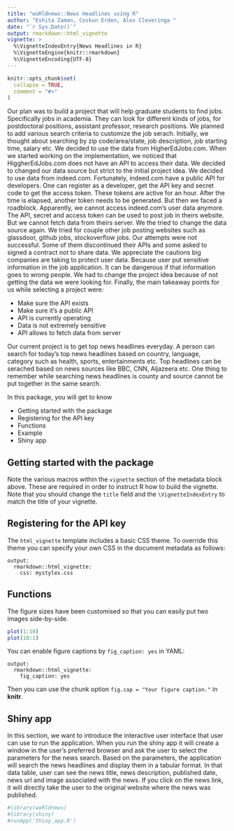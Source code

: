 ```yaml
---
title: "woRldnews::News Headlines using R"
author: "Eshita Zaman, Coskun Erden, Alex Cleveringa "
date: "`r Sys.Date()`"
output: rmarkdown::html_vignette
vignette: >
  %\VignetteIndexEntry{News Headlines in R}
  %\VignetteEngine{knitr::rmarkdown}
  %\VignetteEncoding{UTF-8}
---
```


```r
knitr::opts_chunk$set(
  collapse = TRUE,
  comment = "#>"
)
```
Our plan was to build a project that will help graduate students to find jobs. Specifically jobs in academia. They can look for different kinds of jobs, for postdoctoral positions, assistant professor, research positions. We planned to add various search criteria to customize the job serach. Initially, we thought about searching by zip code/area/state, job description, job starting time, salary etc. We decided to use the data from HigherEdJobs.com. When we started working on the implementation, we noticed that HiggherEdJobs.com does not have an API to access their data. We decided to changed our data source but strict to the initial project idea.  We decided to use data from indeed.com. Fortunately, indeed.com have a public API for developers. One can register as a developer,  get the API key and secret code to get the access token. These tokens are active for an hour. After the time is elapsed, another token needs to be generated. But then we faced a roadblock. Apparently, we cannot access indeed.com's user data anymore. The API, secret and access token can be used to post job in theirs website. But we cannot fetch data from theirs server. We the tried to change the data source again. We tried for couple other job posting websites such as glassdoor, github jobs, stockoverflow jobs. Our attempts were not successful. Some of them discontinued their APIs and some asked to signed a contract not to share data. We appreciate the cautions big companies are  taking to protect user data. Because user put sensitive information in the job application. It can be dangerous if that information goes to wrong people. We had to change the project idea because of not getting the data we were looking for. Finally, the main takeaway points for us while selecting a project were:

+ Make sure the API exists
+ Make sure it's a public API
+ API is currently operating
+ Data is not extremely sensitive
+ API allows to fetch data from server

Our current project is to get top news headlines everyday. A person can search for today's top news headlines based on country, language, category such as health, sports, entertainments etc. Top headlines can be serached based on news sources like BBC, CNN, Aljazeera etc. One thing to remember while searching news headlines is county and source cannot be put together in the same search. 

In this package, you will get to know

+ Getting started with the package
+ Registering for the API key
+ Functions
+ Example
+ Shiny app

## Getting started with the package

Note the various macros within the `vignette` section of the metadata block above. These are required in order to instruct R how to build the vignette. Note that you should change the `title` field and the `\VignetteIndexEntry` to match the title of your vignette.

## Registering for the API key

The `html_vignette` template includes a basic CSS theme. To override this theme you can specify your own CSS in the document metadata as follows:

    output: 
      rmarkdown::html_vignette:
        css: mystyles.css

## Functions

The figure sizes have been customised so that you can easily put two images side-by-side. 

```r
plot(1:10)
plot(10:1)
```

You can enable figure captions by `fig_caption: yes` in YAML:

    output:
      rmarkdown::html_vignette:
        fig_caption: yes

Then you can use the chunk option `fig.cap = "Your figure caption."` in **knitr**.

## Shiny app

In this section, we want to introduce the interactive user interface that user can use to run the application. When you run the shiny app it will create a window in the user's preferred browser and ask the user to select the parameters for the news search. Based on the parameters, the application will search the news headlines and display them in a tabular format. In that data table, user can see the news title, news description, published date, news url and image associated with the news.  If you click on the news link, it will directly take the user to the original website where the news was published.  


```r
#library(woRldnews)
#library(shiny)
#runApp('Shiny_app.R')
```


